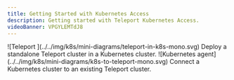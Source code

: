 ```yaml
---
title: Getting Started with Kubernetes Access
description: Getting started with Teleport Kubernetes Access.
videoBanner: VPGYLEMTdJ8
---
```


<TileSet>
  <Tile title="Teleport Cluster in Kubernetes" href="./getting-started/cluster.mdx">
    ![Teleport ](../../img/k8s/mini-diagrams/teleport-in-k8s-mono.svg)
    Deploy a standalone Teleport cluster in a Kubernetes cluster.
  </Tile>
  <Tile title="Teleport Kubernetes Agent" href="./getting-started/agent.mdx">
    ![Kubernetes agent](../../img/k8s/mini-diagrams/k8s-to-teleport-mono.svg)
    Connect a Kubernetes cluster to an existing Teleport cluster.
  </Tile>
</TileSet>
